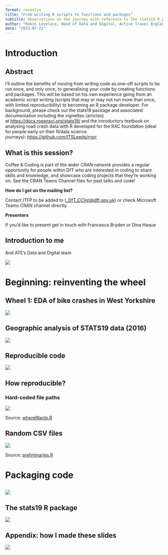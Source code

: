 ```yaml
---
format: revealjs
title: "From writing R scripts to functions and packages"
subtitle: Observations on the journey with reference to the stats19 R package
author: "Robin Lovelace, Head of Data and Digital, Active Travel England<br>Coffee and Coding presentation for the Department for Transport's Coding and Reproducible Analysis Network"
date: "2023-07-21"
---
```


# Introduction

## Abstract

I'll outline the benefits of moving from writing code as one-off scripts to be run once, and only once, to generalising your code by creating functions and packages. This will be based on his own experience going from an academic script writing (scripts that may or may not run more than once, with limited reproducibility) to becoming an R package developer. For background, please check out the stats19 package and associated documentation including the vignettes (articles) at [https://docs.ropensci.org/stats19/](https://eur02.safelinks.protection.outlook.com/?url=https%3A%2F%2Fdocs.ropensci.org%2Fstats19%2F&data=05%7C01%7CRobin.Lovelace%40activetravelengland.gov.uk%7Cbf6d6c1359b14a5e282f08db5d0d05d8%7C28b782fb41e148eabfc3ad7558ce7136%7C0%7C0%7C638206082781953473%7CUnknown%7CTWFpbGZsb3d8eyJWIjoiMC4wLjAwMDAiLCJQIjoiV2luMzIiLCJBTiI6Ik1haWwiLCJXVCI6Mn0%3D%7C3000%7C%7C%7C&sdata=S4j2CUt1HI9%2BKRKMB1Fq1HW4BDm2V%2BSkRAWoYDOF47c%3D&reserved=0 "Original URL: https://docs.ropensci.org/stats19/. Click or tap if you trust this link.") and the introductory textbook on analysing road crash data with R developed for the RAC foundation (ideal for people early on their R/data science journeys): [https://github.com/ITSLeeds/rrsrr](https://eur02.safelinks.protection.outlook.com/?url=https%3A%2F%2Fgithub.com%2FITSLeeds%2Frrsrr&data=05%7C01%7CRobin.Lovelace%40activetravelengland.gov.uk%7Cbf6d6c1359b14a5e282f08db5d0d05d8%7C28b782fb41e148eabfc3ad7558ce7136%7C0%7C0%7C638206082781953473%7CUnknown%7CTWFpbGZsb3d8eyJWIjoiMC4wLjAwMDAiLCJQIjoiV2luMzIiLCJBTiI6Ik1haWwiLCJXVCI6Mn0%3D%7C3000%7C%7C%7C&sdata=LJN%2BIvop4q9ar2zPN0T5JWKxjeGFZXMuOCRoo2EngtE%3D&reserved=0 "Original URL: https://github.com/ITSLeeds/rrsrr. Click or tap if you trust this link.")

```{=html}
<!-- **Start time**

Please note, the session will start 5 minutes later than the scheduled start time, this is to allow time for setting up.

**Teams Meeting**

Sessions will be held only in cyberspace for the foreseeable future. Please mute your microphone unless you want to ask a question, you can also raise your hand with the hand icon, and post questions in the chat.

**What is Coffee & Coding?** -->
```
## What is this session?

Coffee & Coding is part of the wider CRAN network provides a regular opportunity for people within DfT who are interested in coding to share skills and knowledge, and showcase coding projects that they're working on. See the CRAN Teams Channel files for past talks and code!

**How do I get on the mailing list?**

Contact ITFP to be added to ([\_DfT_CClist\@dft.gov.uk](mailto:_DfT_CClist@dft.gov.uk "mailto:_dft_cclist@dft.gov.uk")) or check Microsoft Teams CRAN channel directly.

**Presenters**

If you'd like to present get in touch with Francesca Bryden or Dina Haque

## Introduction to me

And ATE's Data and Digital team

![](images/paste-7.png)

# Beginning: reinventing the wheel

## Wheel 1: EDA of bike crashes in West Yorkshire

![](images/paste-2.png)

## Geographic analysis of STATS19 data (2016)

![](images/paste-3.png)

## Reproducible code

![](images/paste-4.png)

## How reproducible?

### Hard-coded file paths

![](images/paste-5.png)

Source: [whereWards.R](https://github.com/Robinlovelace/bikeR/blob/dec72385290ce74df13e56f7fc8facc089afb1ad/stat19/whereWards.R#L14)

## Random CSV files

![](images/paste-6.png)

Source: [preliminaries.R](https://github.com/Robinlovelace/bikeR/blob/dec72385290ce74df13e56f7fc8facc089afb1ad/stat19/preliminaries.R#L4)

# Packaging code

## 

![](images/paste-8.png)

## The stats19 R package

![](images/paste-9.png)

## Appendix: how I made these slides

![](images/paste-1.png)